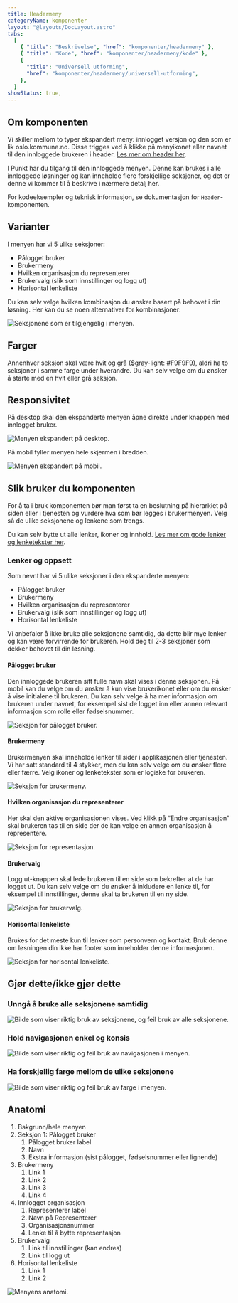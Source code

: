 ```yaml
---
title: Headermeny
categoryName: komponenter
layout: "@layouts/DocLayout.astro"
tabs:
  [
    { "title": "Beskrivelse", "href": "komponenter/headermeny" },
    { "title": "Kode", "href": "komponenter/headermeny/kode" },
    {
      "title": "Universell utforming",
      "href": "komponenter/headermeny/universell-utforming",
    },
  ]
showStatus: true,
---
```



## Om komponenten

Vi skiller mellom to typer ekspandert meny: innlogget versjon og den som er lik oslo.kommune.no. Disse trigges ved å klikke på menyikonet eller navnet til den innloggede brukeren i header. [Les mer om header her](https://punkt.oslo.kommune.no/latest/komponenter/header/).

I Punkt har du tilgang til den innloggede menyen. Denne kan brukes i alle innloggede løsninger og kan inneholde flere forskjellige seksjoner, og det er denne vi kommer til å beskrive i nærmere detalj her.

For kodeeksempler og teknisk informasjon, se dokumentasjon for `Header`-komponenten.

## Varianter

I menyen har vi 5 ulike seksjoner:

- Pålogget bruker
- Brukermeny
- Hvilken organisasjon du representerer
- Brukervalg (slik som innstillinger og logg ut)
- Horisontal lenkeliste

Du kan selv velge hvilken kombinasjon du ønsker basert på behovet i din løsning. Her kan du se noen alternativer for kombinasjoner:

<ImageWrapper>
  <img
    src="/assets/komponenter/header/headermenu-1.svg"
    alt="Seksjonene som er tilgjengelig i menyen."
    aria-hidden="true"
  />
</ImageWrapper>

## Farger

Annenhver seksjon skal være hvit og grå ($gray-light: #F9F9F9), aldri ha to seksjoner i samme farge under hverandre. Du kan selv velge om du ønsker å starte med en hvit eller grå seksjon.

## Responsivitet

På desktop skal den ekspanderte menyen åpne direkte under knappen med innlogget bruker.

<ImageWrapper>
  <img
    src="/assets/komponenter/header/headermenu-2.svg"
    alt="Menyen ekspandert på desktop."
    aria-hidden="true"
  />
</ImageWrapper>

På mobil fyller menyen hele skjermen i bredden.

<ImageWrapper>
  <img
    src="/assets/komponenter/header/headermenu-3.svg"
    alt="Menyen ekspandert på mobil."
    aria-hidden="true"
  />
</ImageWrapper>

## Slik bruker du komponenten

For å ta i bruk komponenten bør man først ta en beslutning på hierarkiet på siden eller i tjenesten og vurdere hva som bør legges i brukermenyen. Velg så de ulike seksjonene og lenkene som trengs.

Du kan selv bytte ut alle lenker, ikoner og innhold. [Les mer om gode lenker og lenketekster her](https://punkt.oslo.kommune.no/latest/komponenter/link/).

### Lenker og oppsett

Som nevnt har vi 5 ulike seksjoner i den ekspanderte menyen:

- Pålogget bruker
- Brukermeny
- Hvilken organisasjon du representerer
- Brukervalg (slik som innstillinger og logg ut)
- Horisontal lenkeliste

Vi anbefaler å ikke bruke alle seksjonene samtidig, da dette blir mye lenker og kan være forvirrende for brukeren. Hold deg til 2-3 seksjoner som dekker behovet til din løsning.

#### Pålogget bruker

Den innloggede brukeren sitt fulle navn skal vises i denne seksjonen. På mobil kan du velge om du ønsker å kun vise brukerikonet eller om du ønsker å vise initialene til brukeren. Du kan selv velge å ha mer informasjon om brukeren under navnet, for eksempel sist de logget inn eller annen relevant informasjon som rolle eller fødselsnummer.

<ImageWrapper>
  <img
    src="/assets/komponenter/header/headermenu-4.svg"
    alt="Seksjon for pålogget bruker."
    aria-hidden="true"
  />
</ImageWrapper>

#### Brukermeny

Brukermenyen skal inneholde lenker til sider i applikasjonen eller tjenesten. Vi har satt standard til 4 stykker, men du kan selv velge om du ønsker flere eller færre. Velg ikoner og lenketekster som er logiske for brukeren.

<ImageWrapper>
  <img
    src="/assets/komponenter/header/headermenu-5.svg"
    alt="Seksjon for brukermeny."
    aria-hidden="true"
  />
</ImageWrapper>

#### Hvilken organisasjon du representerer

Her skal den aktive organisasjonen vises. Ved klikk på “Endre organisasjon” skal brukeren tas til en side der de kan velge en annen organisasjon å representere.

<ImageWrapper>
  <img
    src="/assets/komponenter/header/headermenu-6.svg"
    alt="Seksjon for representasjon."
    aria-hidden="true"
  />
</ImageWrapper>

#### Brukervalg

Logg ut-knappen skal lede brukeren til en side som bekrefter at de har logget ut. Du kan selv velge om du ønsker å inkludere en lenke til, for eksempel til innstillinger, denne skal ta brukeren til en ny side.

<ImageWrapper>
  <img
    src="/assets/komponenter/header/headermenu-7.svg"
    alt="Seksjon for brukervalg."
    aria-hidden="true"
  />
</ImageWrapper>

#### Horisontal lenkeliste

Brukes for det meste kun til lenker som personvern og kontakt. Bruk denne om løsningen din ikke har footer som inneholder denne informasjonen.

<ImageWrapper>
  <img
    src="/assets/komponenter/header/headermenu-8.svg"
    alt="Seksjon for horisontal lenkeliste."
    aria-hidden="true"
  />
</ImageWrapper>

## Gjør dette/ikke gjør dette

### Unngå å bruke alle seksjonene samtidig

<ImageWrapper>
  <img
    src="/assets/komponenter/header/headermenu-9.svg"
    alt="Bilde som viser riktig bruk av seksjonene, og feil bruk av alle seksjonene."
    aria-hidden="true"
  />
</ImageWrapper>

### Hold navigasjonen enkel og konsis

<ImageWrapper>
  <img
    src="/assets/komponenter/header/headermenu-10.svg"
    alt="Bilde som viser riktig og feil bruk av navigasjonen i menyen."
    aria-hidden="true"
  />
</ImageWrapper>

### Ha forskjellig farge mellom de ulike seksjonene

<ImageWrapper>
  <img
    src="/assets/komponenter/header/headermenu-11.svg"
    alt="Bilde som viser riktig og feil bruk av farge i menyen."
    aria-hidden="true"
  />
</ImageWrapper>

## Anatomi

<div class="nested-numbers">
  <ol>
    <li>Bakgrunn/hele menyen</li>
    <li>
      Seksjon 1: Pålogget bruker
      <ol>
        <li>Pålogget bruker label</li>
        <li>Navn</li>
        <li>
          Ekstra informasjon (sist pålogget, fødselsnummer eller lignende)
        </li>
      </ol>
    </li>
    <li>
      Brukermeny
      <ol>
        <li>Link 1</li>
        <li>Link 2</li>
        <li>Link 3</li>
        <li>Link 4</li>
      </ol>
    </li>
    <li>
      Innlogget organisasjon
      <ol>
        <li>Representerer label</li>
        <li>Navn på Representerer</li>
        <li>Organisasjonsnummer</li>
        <li>Lenke til å bytte representasjon</li>
      </ol>
    </li>
    <li>
      Brukervalg
      <ol>
        <li>Link til innstillinger (kan endres)</li>
        <li>Link til logg ut</li>
      </ol>
    </li>
    <li>
      Horisontal lenkeliste
      <ol>
        <li>Link 1</li>
        <li>Link 2</li>
      </ol>
    </li>
  </ol>
</div>

<ImageWrapper>
  <img
    src="/assets/komponenter/header/headermenu-12.svg"
    alt="Menyens anatomi."
    aria-hidden="true"
  />
</ImageWrapper>
